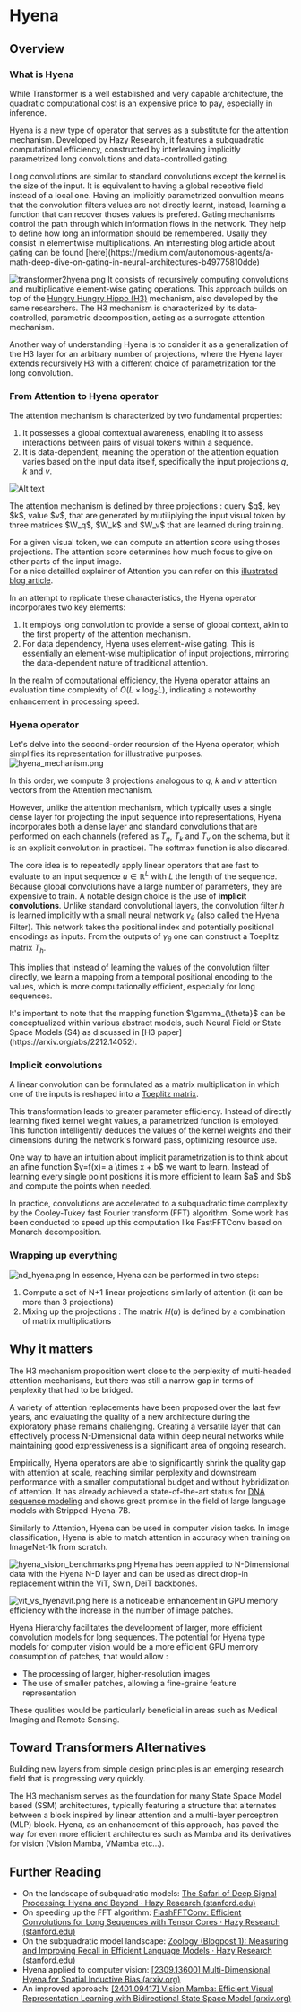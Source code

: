 # Hyena 

## Overview

### What is Hyena 
While Transformer is a well established and very capable architecture, the quadratic computational cost is an expensive price to pay, especially in inference. 

Hyena is a new type of operator that serves as a substitute for the attention mechanism. Developed by Hazy Research, it features a subquadratic computational efficiency, constructed by interleaving implicitly parametrized long convolutions and data-controlled gating.

<Tip>
Long convolutions are similar to standard convolutions except the kernel is the size of the input. 
It is equivalent to having a global receptive field instead of a local one. 
Having an implicitly parametrized convultion means that the convolution filters values are not directly learnt, instead, learning a function that can recover thoses values is prefered. 
</Tip>

<Tip>
Gating mechanisms control the path through which information flows in the network. They help to define how long an information should be remembered. Usally they consist in elementwise multiplications.
An interresting blog article about gating can be found [here](https://medium.com/autonomous-agents/a-math-deep-dive-on-gating-in-neural-architectures-b49775810dde) 
</Tip>


![transformer2hyena.png](https://huggingface.co/datasets/hf-vision/course-assets/resolve/main/outlook_hyena_images/transformer2hyena.png)
It consists of recursively computing convolutions and multiplicative element-wise gating operations. This approach builds on top of the [Hungry Hungry Hippo (H3)](https://arxiv.org/abs/2212.14052) mechanism, also developed by the same researchers. The H3 mechanism is characterized by its data-controlled, parametric decomposition, acting as a surrogate attention mechanism.


Another way of understanding Hyena is to consider it as a generalization of the H3 layer for an arbitrary number of projections, where the Hyena layer extends recursively H3 with a different choice of parametrization for the long convolution.

### From Attention to Hyena operator

The attention mechanism is characterized by two fundamental properties:
1. It possesses a global contextual awareness, enabling it to assess interactions between pairs of visual tokens within a sequence.
2. It is data-dependent, meaning the operation of the attention equation varies based on the input data itself, specifically the input projections  $q$, $k$ and $v$.


![Alt text](https://huggingface.co/datasets/hf-vision/course-assets/resolve/main/outlook_hyena_images/self-attention-schema.png)


<Tip>
The attention mechanism is defined by three projections : query $q$, key $k$, value $v$, that are generated by mutiliplying the input visual token by three matrices $W_q$, $W_k$ and $W_v$ that are learned during training. 

For a given visual token, we can compute an attention score using thoses projections. The attention score determines how much focus to give on other parts of the input image.  
For a nice detailled explainer of Attention you can refer on this  [illustrated blog article](https://jalammar.github.io/illustrated-transformer/).
</Tip>

In an attempt to replicate these characteristics, the Hyena operator incorporates two key elements:
1. It employs long convolution to provide a sense of global context, akin to the first property of the attention mechanism.
2. For data dependency, Hyena uses element-wise gating. This is essentially an element-wise multiplication of input projections, mirroring the data-dependent nature of traditional attention.

In the realm of computational efficiency, the Hyena operator attains an evaluation time complexity of $O(L \times \log_2 L)$, indicating a noteworthy enhancement in processing speed.


### Hyena operator

Let's delve into the second-order recursion of the Hyena operator, which simplifies its representation for illustrative purposes.
![hyena_mechanism.png](https://huggingface.co/datasets/hf-vision/course-assets/resolve/main/outlook_hyena_images/hyena-order2-schema.png)

In this order, we compute 3 projections analogous to $q$, $k$ and $v$ attention vectors from the Attention mechanism. 

However, unlike the attention mechanism, which typically uses a single dense layer for projecting the input sequence into representations, Hyena incorporates both a dense layer and standard convolutions that are performed on each channels (refered as $T_q$, $T_k$  and $T_v$ on the schema, but it is an explicit convolution in practice). The softmax function is also discared. 

The core idea is to repeatedly apply linear operators that are fast to evaluate to an input sequence $u \in \mathbb{R}^{L}$ with $L$ the length of the sequence. 
Because global convolutions have a large number of parameters, they are expensive to train. A notable design choice is the use of **implicit convolutions**. 
Unlike standard convolutional layers, the convolution filter $h$ is learned implicitly with a small neural network $\gamma_{\theta}$ (also called the Hyena Filter). 
This network takes the positional index and potentially positional encodings as inputs. From the outputs of $\gamma_{\theta}$ one can construct a Toeplitz matrix $T_{h}$. 

This implies that instead of learning the values of the convolution filter directly, we learn a mapping from a temporal positional encoding to the values, which is more computationally efficient, especially for long sequences.

<Tip>
It's important to note that the mapping function  $\gamma_{\theta}$  can be conceptualized within various abstract models, such Neural Field or State Space Models (S4) as discussed in [H3 paper](https://arxiv.org/abs/2212.14052).
</Tip>

### Implicit convolutions

A linear convolution can be formulated as a matrix multiplication in which one of the inputs is reshaped into a [Toeplitz matrix](https://en.wikipedia.org/wiki/Toeplitz_matrix).

This transformation leads to greater parameter efficiency. 
Instead of directly learning fixed kernel weight values, a parametrized function is employed. 
This function intelligently deduces the values of the kernel weights and their dimensions during the network's forward pass, optimizing resource use.

<Tip>
One way to have an intuition about implicit parametrization is to think about an afine function $y=f(x)= a \times x + b$ we want to learn. Instead of learning every single point positions it is more efficient to learn $a$ and $b$ and compute the points when needed. 
</Tip>

In practice, convolutions are accelerated to a subquadratic time complexity by the Cooley-Tukey fast Fourier transform (FFT) algorithm. 
Some work has been conducted to speed up this computation like FastFFTConv based on Monarch decomposition. 

### Wrapping up everything

![nd_hyena.png](https://huggingface.co/datasets/hf-vision/course-assets/resolve/main/outlook_hyena_images/nd_hyena.png)
In essence, Hyena can be performed in two steps: 
1) Compute a set of N+1 linear projections similarly of attention (it can be more than 3 projections)
2) Mixing up the projections : The matrix $H(u)$ is defined by a combination of matrix multiplications

## Why it matters
 
The H3 mechanism proposition went close to the perplexity of multi-headed attention mechanisms, but there was still a narrow gap in terms of perplexity that had to be bridged. 

A variety of attention replacements have been proposed over the last few years, and evaluating the quality of a new architecture during the exploratory phase remains challenging. 
Creating a versatile layer that can effectively process N-Dimensional data within deep neural networks while maintaining good expressiveness is a significant area of ongoing research.

Empirically, Hyena operators are able to significantly shrink the quality gap with attention at scale, reaching similar perplexity and downstream performance with a smaller computational budget and without hybridization of attention. 
It has already achieved a state-of-the-art status for [DNA sequence modeling](https://arxiv.org/abs/2306.15794) and shows great promise in the field of large language models with Stripped-Hyena-7B. 

Similarly to Attention, Hyena can be used in computer vision tasks. In image classification, Hyena is able to match attention in accuracy when training on ImageNet-1k from scratch.

![hyena_vision_benchmarks.png](https://huggingface.co/datasets/hf-vision/course-assets/resolve/main/outlook_hyena_images/hyena_vision_benchmarks.png)
Hyena has been applied to N-Dimensional data with the Hyena N-D layer and can be used as direct drop-in replacement within the ViT, Swin, DeiT backbones. 

![vit_vs_hyenavit.png](https://huggingface.co/datasets/hf-vision/course-assets/resolve/main/outlook_hyena_images/vit_vs_hyenavit.png)
here is a noticeable enhancement in GPU memory efficiency with the increase in the number of image patches.

Hyena Hierarchy facilitates the development of larger, more efficient convolution models for long sequences. 
The potential for Hyena type models for computer vision would be a more efficient GPU memory consumption of patches, that would allow : 
* The processing of larger, higher-resolution images
* The use of smaller patches, allowing a fine-graine feature representation 

These qualities would be particularly beneficial in areas such as Medical Imaging and Remote Sensing.

## Toward Transformers Alternatives 
Building new layers from simple design principles is an emerging research field that is progressing very quickly. 

The H3 mechanism serves as the foundation for many State Space Model based (SSM) architectures, typically featuring a structure that alternates between a block inspired by linear attention and a multi-layer perceptron (MLP) block. 
Hyena, as an enhancement of this approach, has paved the way for even more efficient architectures such as Mamba and its derivatives for vision (Vision Mamba, VMamba etc...).

## Further Reading

- On the landscape of subquadratic models: [The Safari of Deep Signal Processing: Hyena and Beyond · Hazy Research (stanford.edu)](https://hazyresearch.stanford.edu/blog/2023-06-08-hyena-safari)
- On speeding up the FFT algorithm: [FlashFFTConv: Efficient Convolutions for Long Sequences with Tensor Cores · Hazy Research (stanford.edu)](https://hazyresearch.stanford.edu/blog/2023-11-13-flashfftconv)
- On the subquadratic model landscape: [Zoology (Blogpost 1): Measuring and Improving Recall in Efficient Language Models · Hazy Research (stanford.edu)](https://hazyresearch.stanford.edu/blog/2023-12-11-zoology1-analysis)
- Hyena applied to computer vision: [[2309.13600] Multi-Dimensional Hyena for Spatial Inductive Bias (arxiv.org)](https://arxiv.org/abs/2309.13600)
- An improved approach: [[2401.09417] Vision Mamba: Efficient Visual Representation Learning with Bidirectional State Space Model (arxiv.org)](https://arxiv.org/abs/2401.09417)
